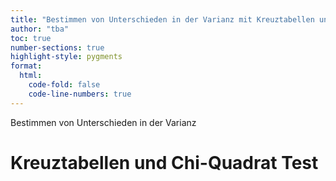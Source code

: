 ```yaml
---
title: "Bestimmen von Unterschieden in der Varianz mit Kreuztabellen und dem Chi-Quadrat Test"
author: "tba"
toc: true
number-sections: true
highlight-style: pygments
format:
  html:
    code-fold: false
    code-line-numbers: true
---
```


Bestimmen von Unterschieden in der Varianz

# Kreuztabellen und Chi-Quadrat Test
